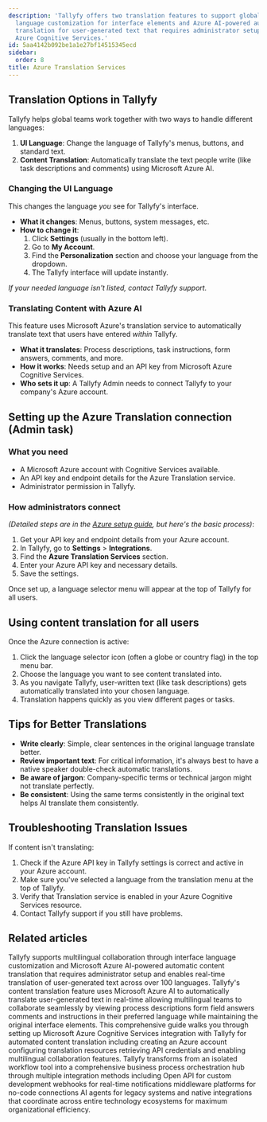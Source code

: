 ```yaml
---
description: 'Tallyfy offers two translation features to support global teams: UI
  language customization for interface elements and Azure AI-powered automatic content
  translation for user-generated text that requires administrator setup with Microsoft
  Azure Cognitive Services.'
id: 5aa4142b092be1a1e27bf14515345ecd
sidebar:
  order: 8
title: Azure Translation Services
---
```


## Translation Options in Tallyfy

Tallyfy helps global teams work together with two ways to handle different languages:

1. **UI Language**: Change the language of Tallyfy's menus, buttons, and standard text.
2. **Content Translation**: Automatically translate the text people write (like task descriptions and comments) using Microsoft Azure AI.

### Changing the UI Language

This changes the language *you* see for Tallyfy's interface.

- **What it changes**: Menus, buttons, system messages, etc.
- **How to change it**:
  1. Click **Settings** (usually in the bottom left).
  2. Go to **My Account**.
  3. Find the **Personalization** section and choose your language from the dropdown.
  4. The Tallyfy interface will update instantly.

*If your needed language isn't listed, contact Tallyfy support.*

### Translating Content with Azure AI

This feature uses Microsoft Azure's translation service to automatically translate text that users have entered *within* Tallyfy.

- **What it translates**: Process descriptions, task instructions, form answers, comments, and more.
- **How it works**: Needs setup and an API key from Microsoft Azure Cognitive Services.
- **Who sets it up**: A Tallyfy Admin needs to connect Tallyfy to your company's Azure account.

## Setting up the Azure Translation connection (Admin task)

### What you need

- A Microsoft Azure account with Cognitive Services available.
- An API key and endpoint details for the Azure Translation service.
- Administrator permission in Tallyfy.

### How administrators connect

*(Detailed steps are in the [Azure setup guide](/products/pro/integrations/azure-translation/how-to-set-up-azure-cognitive-ai-integration/), but here's the basic process)*:

1. Get your API key and endpoint details from your Azure account.
2. In Tallyfy, go to **Settings** > **Integrations**.
3. Find the **Azure Translation Services** section.
4. Enter your Azure API key and necessary details.
5. Save the settings.

Once set up, a language selector menu will appear at the top of Tallyfy for all users.

## Using content translation for all users

Once the Azure connection is active:

1. Click the language selector icon (often a globe or country flag) in the top menu bar.
2. Choose the language you want to see content translated into.
3. As you navigate Tallyfy, user-written text (like task descriptions) gets automatically translated into your chosen language.
4. Translation happens quickly as you view different pages or tasks.

## Tips for Better Translations

- **Write clearly**: Simple, clear sentences in the original language translate better.
- **Review important text**: For critical information, it's always best to have a native speaker double-check automatic translations.
- **Be aware of jargon**: Company-specific terms or technical jargon might not translate perfectly.
- **Be consistent**: Using the same terms consistently in the original text helps AI translate them consistently.

## Troubleshooting Translation Issues

If content isn't translating:

1. Check if the Azure API key in Tallyfy settings is correct and active in your Azure account.
2. Make sure you've selected a language from the translation menu at the top of Tallyfy.
3. Verify that Translation service is enabled in your Azure Cognitive Services resource.
4. Contact Tallyfy support if you still have problems.


<PageTree />


## Related articles
<CardGrid>
<LinkTitleCard header="<b>Miscellaneous > Translate content</b>" href="/products/pro/miscellaneous/how-can-i-translate-content-in-tallyfy/" > Tallyfy supports multilingual collaboration through interface language customization and Microsoft Azure AI-powered automatic content translation that requires administrator setup and enables real-time translation of user-generated text across over 100 languages. </LinkTitleCard>
<LinkTitleCard header="<b>Azure Translation > How to use content translation</b>" href="/products/pro/integrations/azure-translation/how-to-use-content-translation/" > Tallyfy's content translation feature uses Microsoft Azure AI to automatically translate user-generated text in real-time allowing multilingual teams to collaborate seamlessly by viewing process descriptions form field answers comments and instructions in their preferred language while maintaining the original interface elements. </LinkTitleCard>
<LinkTitleCard header="<b>Azure Translation > How to set up Azure Cognitive AI integration</b>" href="/products/pro/integrations/azure-translation/how-to-set-up-azure-cognitive-ai-integration/" > This comprehensive guide walks you through setting up Microsoft Azure Cognitive Services integration with Tallyfy for automated content translation including creating an Azure account configuring translation resources retrieving API credentials and enabling multilingual collaboration features. </LinkTitleCard>
<LinkTitleCard header="<b>Pro > Integrations</b>" href="/products/pro/integrations/" > Tallyfy transforms from an isolated workflow tool into a comprehensive business process orchestration hub through multiple integration methods including Open API for custom development webhooks for real-time notifications middleware platforms for no-code connections AI agents for legacy systems and native integrations that coordinate across entire technology ecosystems for maximum organizational efficiency. </LinkTitleCard>
</CardGrid>